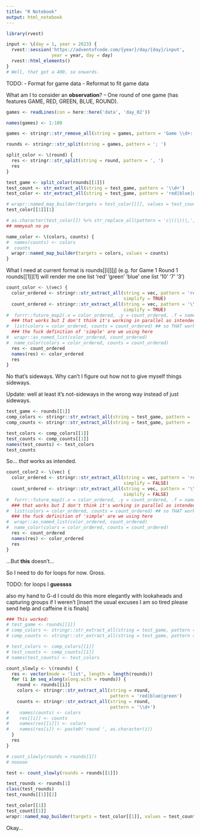 ```yaml
---
title: "R Notebook"
output: html_notebook
---
```


```r
library(rvest)
```

```r
input <- \(day = 1, year = 2023) {
  rvest::session('https://adventofcode.com/{year}/day/{day}/input',
                 year = year, day = day)
  rvest::html_elements()
}
# Well, that got a 400, so onwards.
```

TODO:
- Format for game data 
- Reformat to fit game data

What am I to consider an **observation**? -- One round of one game (has features GAME, RED, GREEN, BLUE, ROUND). 

```r
games <- readLines(con = here::here('data', 'day_02'))
```

```r
names(games) <- 1:100
```
```r
games <- stringr::str_remove_all(string = games, pattern = 'Game \\d+: ')
```
```r
rounds <- stringr::str_split(string = games, pattern = '; ')
```
```r
split_color <- \(round) {
  res <- stringr::str_split(string = round, pattern = ', ')
  res
}
```
```r
test_game <- split_color(rounds[[1]])
test_count <- str_extract_all(string = test_game, pattern = '\\d+')
test_color <- str_extract_all(string = test_game, pattern = 'red|blue|green')

# wrapr::named_map_builder(targets = test_color[[]], values = test_count)
test_color[[1]][1]

# as.character(test_color[]) %>% str_replace_all(pattern = 'c|((|))|,', replacement = '')
## mmmyeah no pe 
```

```r
name_color <- \(colors, counts) {
#  names(counts) <- colors
#  counts
  wrapr::named_map_builder(targets = colors, values = counts)
}
```

What I need at current format is rounds[[i]][j] (e.g. for Game 1 Round 1 rounds[[1]][1] will render me one list 'red' 'green' 'blue' one list '10' '7' '3')
```r
count_color <- \(vec) {
  color_ordered <- stringr::str_extract_all(string = vec, pattern = 'red|blue|green',
                                            simplify = TRUE) 
  count_ordered <- stringr::str_extract_all(string = vec, pattern = '\\d+',
                                            simplify = TRUE) 
#  furrr::future_map2(.x = color_ordered, .y = count_ordered, .f = name_color) 
  ### that works but I don't think it's working in parallel as intended, so...
#  list(colors = color_ordered, counts = count_ordered) ## so THAT works as intended once simplified...
  ### the fuck definition of 'simple' are we using here
#  wrapr::as_named_list(color_ordered, count_ordered)
#  name_color(colors = color_ordered, counts = count_ordered)
  res <- count_ordered
  names(res) <- color_ordered
  res
}
```

No that's sideways. Why can't I figure out how not to give myself things sideways.

Update: well at least it's not-sideways in the wrong way instead of just sideways.


```r
test_game <- rounds[[1]]
comp_colors <- stringr::str_extract_all(string = test_game, pattern = 'red|blue|green')
comp_counts <- stringr::str_extract_all(string = test_game, pattern = '\\d+')

test_colors <- comp_colors[[1]]
test_counts <- comp_counts[[1]]
names(test_counts) <- test_colors
test_counts
```
So... *that* works as intended. 

```r
count_color2 <- \(vec) {
  color_ordered <- stringr::str_extract_all(string = vec, pattern = 'red|blue|green',
                                            simplify = FALSE) 
  count_ordered <- stringr::str_extract_all(string = vec, pattern = '\\d+',
                                            simplify = FALSE) 
#  furrr::future_map2(.x = color_ordered, .y = count_ordered, .f = name_color) 
  ### that works but I don't think it's working in parallel as intended, so...
#  list(colors = color_ordered, counts = count_ordered) ## so THAT works as intended once simplified...
  ### the fuck definition of 'simple' are we using here
#  wrapr::as_named_list(color_ordered, count_ordered)
#  name_color(colors = color_ordered, counts = count_ordered)
  res <- count_ordered
  names(res) <- color_ordered
  res
}
```
...But **this** doesn't...

So I need to do for loops for now. Gross.

TODO: for loops I **guessss**

also my hand to G-d I could do this more elegantly  with lookaheads and capturing groups if I weren't [insert the usual excuses I am so tired please send help and caffeine it is finals]

```r
### This worked: 
# test_game <- rounds[[1]]
# comp_colors <- stringr::str_extract_all(string = test_game, pattern = 'red|blue|green')
# comp_counts <- stringr::str_extract_all(string = test_game, pattern = '\\d+')

# test_colors <- comp_colors[[1]]
# test_counts <- comp_counts[[1]]
# names(test_counts) <- test_colors

count_slowly <- \(rounds) {
  res <- vector(mode = 'list', length = length(rounds))
  for (i in seq_along(along.with = rounds)) {
    round <- rounds[[i]]
    colors <- stringr::str_extract_all(string = round,
                                       pattern = 'red|blue|green')
    counts <- stringr::str_extract_all(string = round,
                                       pattern = '\\d+')
#    names(counts) <- colors
#    res[[i]] <- counts
#    names(res[[i]]) <- colors
#    names(res[i]) <- paste0('round ', as.character(i))
  }
  res
}

# count_slowly(rounds = rounds[1])
# nooooo

test <- count_slowly(rounds = rounds[[1]])
```

```r
test_rounds <- rounds[1]
class(test_rounds)
test_rounds[[1]][2]
```

```r
test_color[[1]]
test_count[[1]]
wrapr::named_map_builder(targets = test_color[[1]], values = test_count[[1]])
```
Okay...

